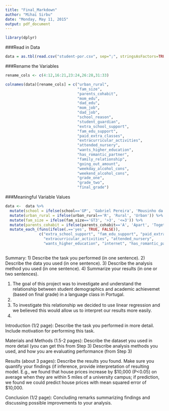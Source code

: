 ```yaml
---
title: "Final_Markdown"
author: "Mihai Sirbu"
date: "Monday, May 11, 2015"
output: pdf_document
---
```


```r
library(dplyr)
```

###Read in Data

```r
data = as.tbl(read.csv("student-por.csv", sep=";", stringsAsFactors=TRUE))
```

###Rename the Variables

```r

rename_cols <- c(4:12,16:21,23:24,26:28,31:33)

colnames(data)[rename_cols] = c("urban_rural",
                                "fam_size",
                                "parents_cohabit",
                                "mom_edu",
                                "dad_edu",
                                "mom_job",
                                "dad_job",
                                "school_reason",
                                "student_guardian",
                                "extra_school_support",
                                "fam_edu_support",
                                "paid_extra_classes",
                                "extracurricular_activities",
                                "attended_nursery",
                                "wants_higher_education",
                                "has_romantic_partner",
                                "family_relationship",
                                "going_out_amount",
                                "weekday_alcohol_cons",
                                "weekend_alcohol_cons",
                                "grade_one",
                                "grade_two",
                                "final_grade")
```

###Meaningful Variable Values

```r
data <-  data %>% 
  mutate(school = ifelse(school=='GP', 'Gabriel Pereira', 'Mousinho da Silveira')) %>%
  mutate(urban_rural = ifelse(urban_rural=='R', 'Rural', 'Urban')) %>% 
  mutate(fam_size = ifelse(fam_size=='GT3', '>3', '<=3')) %>%
  mutate(parents_cohabit = ifelse(parents_cohabit=='A', 'Apart', 'Together')) %>%
  mutate_each_(funs(ifelse(.=='yes', TRUE, FALSE)), 
               c("extra_school_support", "fam_edu_support", "paid_extra_classes", 
                 "extracurricular_activities", "attended_nursery", 
                 "wants_higher_education", "internet", "has_romantic_partner"))
  
```


Summary: 1) Describe the task you performed (in one sentence). 2) Describe the data you used (in one sentence). 3) Describe the analysis method you used (in one sentence). 4) Summarize your results (in one or two sentences).

(1) The goal of this project was to investigate and understand the relationship between student demographics and academic achievemet (based on final grade) in a language class in Portugal. 
(2) 
(3) To investigate this relationship we decided to use linear regression and we believed this would allow us to interpret our results more easily. 
(4)


Introduction (1/2 page): Describe the task you performed in more detail. Include motivation for performing this task.

Materials and Methods (1.5-2 pages): Describe the dataset you used in more detail (you can get this from Step 3) Describe analysis methods you used, and how you are evaluating performance (from Step 3)

Results (about 3 pages): Describe the results you found. Make sure you quantify your findings (if inference, provide interpretation of resulting model. E.g., we found that house prices increase by $10,000 (P<0.05) on average when they are within 5 miles of a university campus; if prediction, we found we could predict house prices with mean squared error of $10,000.

Conclusion (1/2 page): Concluding remarks summarizing findings and discussing possible improvements to your analysis.

